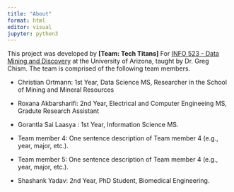```yaml
---
title: "About"
format: html
editor: visual
jupyter: python3
---
```


This project was developed by **\[Team: Tech Titans\]** For [INFO 523 - Data Mining and Discovery](https://datamineaz.org/) at the University of Arizona, taught by Dr. Greg Chism. The team is comprised of the following team members.

-   Christian Ortmann: 1st Year, Data Science MS, Researcher in the School of Mining and Mineral Resources

-   Roxana Akbarsharifi: 2nd Year, Electrical and Computer Engineeing MS, Gradute Research Assistant

-  Gorantla Sai Laasya : 1st Year,
Information Science MS.

-   Team member 4: One sentence description of Team member 4 (e.g., year, major, etc.).

-   Team member 5: One sentence description of Team member 4 (e.g., year, major, etc.).

-   Shashank Yadav: 2nd Year, PhD Student, Biomedical Engineering.
